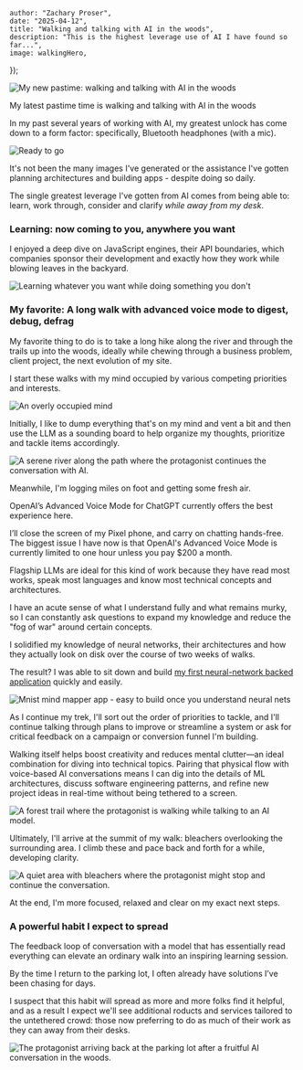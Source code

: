 


    author: "Zachary Proser",
    date: "2025-04-12",
    title: "Walking and talking with AI in the woods",
    description: "This is the highest leverage use of AI I have found so far...",
    image: walkingHero,
});

<Image 
  src={walkingHero}
  alt="My new pastime: walking and talking with AI in the woods" 
/>

<figcaption>
    My latest pastime time is walking and talking with AI in the woods
</figcaption>

In my past several years of working with AI, my greatest unlock has come down to a form factor: specifically, Bluetooth headphones (with a mic).

<Image
    src={readyToGo}
    alt="Ready to go"
/>

It's not been the many images I've generated or the assistance I've gotten planning architectures and building apps - despite doing so daily.

The single greatest leverage I've gotten from AI comes from being able to: learn, work through, consider and clarify <em>while away from my desk</em>.

### Learning: now coming to you, anywhere you want

I enjoyed a deep dive on JavaScript engines, their API boundaries, which companies sponsor their development and exactly how they work while blowing leaves in the backyard. 

<Image 
    src={leafBlowing}
    alt="Learning whatever you want while doing something you don't"
/>

### My favorite: A long walk with advanced voice mode to digest, debug, defrag

My favorite thing to do is to take a long hike along the river and through the trails up into the woods, ideally while chewing through a business problem, client project, 
the next evolution of my site. 

I start these walks with my mind occupied by various competing priorities and interests.

<Image 
    src={busy}
    alt="An overly occupied mind"
/>

Initially, I like to dump everything that's on my mind and vent a bit and then use the LLM as a sounding board to help organize my thoughts, prioritize and tackle items accordingly.

<Image 
  src={river}
  alt="A serene river along the path where the protagonist continues the conversation with AI." 
/>

Meanwhile, I'm logging miles on foot and getting some fresh air.

OpenAI’s Advanced Voice Mode for ChatGPT currently offers the best experience here. 

I’ll close the screen of my Pixel phone, and carry on chatting hands-free. The biggest issue I have now 
is that OpenAI's Advanced Voice Mode is currently limited to one hour unless you pay $200 a month.

Flagship LLMs are ideal for this kind of work because they have read most works, speak most languages and know most technical concepts and architectures. 

I have an acute sense of what I understand fully and what remains murky, so I can constantly ask questions to expand my knowledge and reduce the "fog of war" around certain concepts.

I solidified my knowledge of neural networks, their architectures and how they actually look on disk over the course of two weeks of walks. 

The result? I was able to sit down and build [my first neural-network backed application](/blog/mnist-pytorch-hand-drawn-digit-recognizer) quickly and easily.

<Link href={"/blog/mnist-pytorch-hand-drawn-digit-recognizer"}>
<Image
    src={mnistApp}
    alt="Mnist mind mapper app - easy to build once you understand neural nets"
/>
</Link>

As I continue my trek, I'll sort out the order of priorities to tackle, and I'll continue talking through plans to improve or streamline a system or ask for critical feedback on a campaign or conversion funnel I'm building.

Walking itself helps boost creativity and reduces mental clutter—an ideal combination for diving into technical topics. Pairing that physical flow with voice-based AI conversations means I can dig into the details of ML architectures, discuss software engineering patterns, and refine new project ideas in real-time without being tethered to a screen.

<Image 
  src={trail}
  alt="A forest trail where the protagonist is walking while talking to an AI model." 
/>

Ultimately, I'll arrive at the summit of my walk: bleachers overlooking the surrounding area. I climb these and pace back and forth for a while, developing clarity.

<Image 
  src={bleachers}
  alt="A quiet area with bleachers where the protagonist might stop and continue the conversation." 
/>

At the end, I'm more focused, relaxed and clear on my exact next steps.

### A powerful habit I expect to spread

The feedback loop of conversation with a model that has essentially read everything can elevate an ordinary walk into an inspiring learning session. 

By the time I return to the parking lot, I often already have solutions I’ve been chasing for days.

I suspect that this habit will spread as more and more folks find it helpful, and as a result I expect we'll see additional roducts and services tailored to the untethered crowd: those
now preferring to do as much of their work as they can away from their desks.

<Image 
  src={parkingLot}
  alt="The protagonist arriving back at the parking lot after a fruitful AI conversation in the woods." 
/>